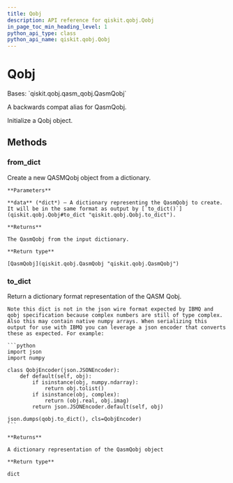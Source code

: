 ```yaml
---
title: Qobj
description: API reference for qiskit.qobj.Qobj
in_page_toc_min_heading_level: 1
python_api_type: class
python_api_name: qiskit.qobj.Qobj
---
```


# Qobj

<Class id="qiskit.qobj.Qobj" isDedicatedPage={true} github="https://github.com/qiskit/qiskit/tree/stable/0.19/qiskit/qobj/__init__.py" signature="Qobj(qobj_id=None, config=None, experiments=None, header=None)">
  Bases: `qiskit.qobj.qasm_qobj.QasmQobj`

  A backwards compat alias for QasmQobj.

  Initialize a Qobj object.

  ## Methods

  ### from\_dict

  <Function id="qiskit.qobj.Qobj.from_dict" signature="classmethod Qobj.from_dict(data)">
    Create a new QASMQobj object from a dictionary.

    **Parameters**

    **data** (*dict*) – A dictionary representing the QasmQobj to create. It will be in the same format as output by [`to_dict()`](qiskit.qobj.Qobj#to_dict "qiskit.qobj.Qobj.to_dict").

    **Returns**

    The QasmQobj from the input dictionary.

    **Return type**

    [QasmQobj](qiskit.qobj.QasmQobj "qiskit.qobj.QasmQobj")
  </Function>

  ### to\_dict

  <Function id="qiskit.qobj.Qobj.to_dict" signature="Qobj.to_dict()">
    Return a dictionary format representation of the QASM Qobj.

    Note this dict is not in the json wire format expected by IBMQ and qobj specification because complex numbers are still of type complex. Also this may contain native numpy arrays. When serializing this output for use with IBMQ you can leverage a json encoder that converts these as expected. For example:

    ```python
    import json
    import numpy

    class QobjEncoder(json.JSONEncoder):
        def default(self, obj):
            if isinstance(obj, numpy.ndarray):
                return obj.tolist()
            if isinstance(obj, complex):
                return (obj.real, obj.imag)
            return json.JSONEncoder.default(self, obj)

    json.dumps(qobj.to_dict(), cls=QobjEncoder)
    ```

    **Returns**

    A dictionary representation of the QasmQobj object

    **Return type**

    dict
  </Function>
</Class>

